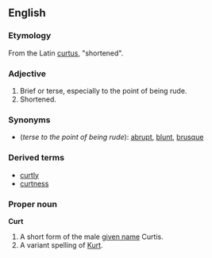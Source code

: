 ==English==
===Etymology===
From the Latin [[curtus]], "shortened".

===Adjective===
#Brief or terse, especially to the point of being rude.
#Shortened.<!--does this sense exist?-->

===Synonyms===
*(''terse to the point of being rude''): [[abrupt]], [[blunt]], [[brusque]]

===Derived terms===
*[[curtly]]
*[[curtness]]

===Proper noun===
'''Curt'''

#A short form of the male [[given name]] Curtis.
#A variant spelling of [[Kurt]].